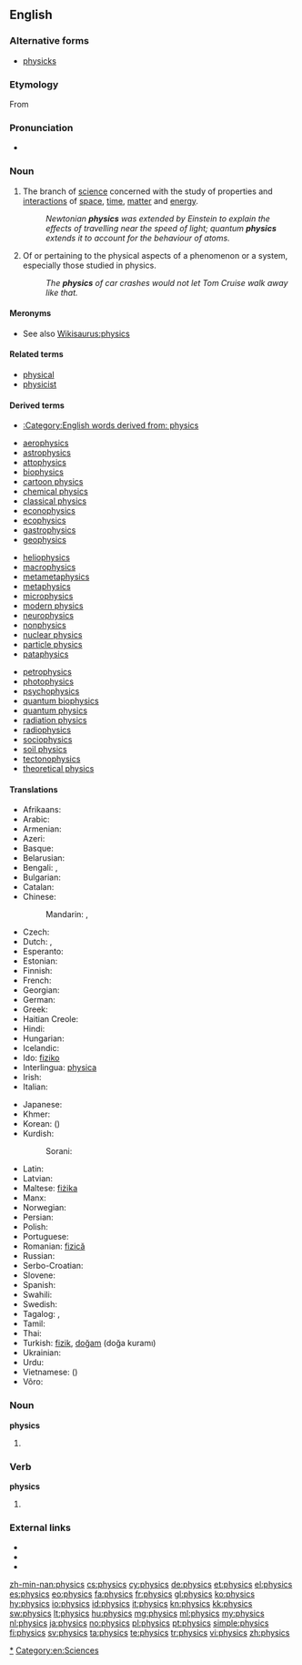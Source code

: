 ==English==

{{wikipedia}}

===Alternative forms===
* [[physicks]] {{qualifier|obsolete}}

===Etymology===
From {{etyl|grc}} {{term|φυσικός||natural|tr=phusikos|lang=grc|sc=polytonic}}

===Pronunciation===
* {{IPA|/ˈfɪz.ɪks/}}

===Noun===
{{en-noun|-}}

# The branch of [[science]] concerned with the study of properties and [[interaction]]s of [[space]], [[time]], [[matter]] and [[energy]].
#: ''Newtonian '''physics''' was extended by Einstein to explain the effects of travelling near the speed of light; quantum '''physics''' extends it to account for the behaviour of atoms.''
# Of or pertaining to the physical aspects of a phenomenon or a system, especially those studied in physics.
#: ''The '''physics''' of car crashes would not let Tom Cruise walk away like that.''

====Meronyms====
* See also [[Wikisaurus:physics]]

====Related terms====
* [[physical]]
* [[physicist]]

====Derived terms====
* [[:Category:English words derived from: physics]]
{{top3}}
* [[aerophysics]]
* [[astrophysics]]
* [[attophysics]]
* [[biophysics]]
* [[cartoon physics]]
* [[chemical physics]]
* [[classical physics]]
* [[econophysics]]
* [[ecophysics]]
* [[gastrophysics]]
* [[geophysics]]
{{mid3}}
* [[heliophysics]]
* [[macrophysics]]
* [[metametaphysics]]
* [[metaphysics]]
* [[microphysics]]
* [[modern physics]]
* [[neurophysics]]
* [[nonphysics]]
* [[nuclear physics]]
* [[particle physics]]
* [[pataphysics]]
{{mid3}}
* [[petrophysics]]
* [[photophysics]]
* [[psychophysics]]
* [[quantum biophysics]]
* [[quantum physics]]
* [[radiation physics]]
* [[radiophysics]]
* [[sociophysics]]
* [[soil physics]]
* [[tectonophysics]]
* [[theoretical physics]]
{{bottom}}

====Translations====
{{trans-top|branch of science}}
* Afrikaans: {{t-|af|fisika}}
* Arabic: {{t+|ar|فيزياء|f|tr=fiiziyaa'|sc=Arab}}
* Armenian: {{t-|hy|ֆիզիկա|tr=fizika}}
* Azeri: {{t+|az|fizika}}
* Basque: {{t+|eu|fisika}}
* Belarusian: {{t-|be|фізіка|f|tr=fízika|sc=Cyrl}}
* Bengali: {{t-|bn|পদার্থবিজ্ঞান|tr=pôdarthôbiggan|sc=Beng}}, {{t+|bn|পদার্থবিদ্যা|tr=pôdarthôbidya|sc=Beng}}
* Bulgarian: {{t+|bg|физика|f|tr=fízika|sc=Cyrl}}
* Catalan: {{t+|ca|física|f}}
* Chinese:
*: Mandarin: {{t|cmn|物理學|sc=Hani}}, {{t|cmn|物理学|tr=wùlǐxué|sc=Hani}}
* Czech: {{t+|cs|fyzika|f}}
* Dutch: {{t+|nl|natuurkunde|f}}, {{t+|nl|fysica|f}}
* Esperanto: {{t+|eo|fiziko}}
* Estonian: {{t+|et|füüsika}}
* Finnish: {{t+|fi|fysiikka}}
* French: {{t+|fr|physique|f}}
* Georgian: {{t-|ka|ფიზიკა|tr=pizika|sc=Geor}}
* German: {{t+|de|Physik|f}}
* Greek: {{t+|el|φυσική|f|tr=fysikí}}
* Haitian Creole: {{tø|ht|fizik}}
* Hindi: {{t-|hi|भौतिक शास्त्र|m|tr=bautik śāstra|sc=Deva}}
* Hungarian: {{t+|hu|fizika}}
* Icelandic: {{t+|is|eðlisfræði|f}}
* Ido: [[fiziko]]
* Interlingua: [[physica]] {{f}}
* Irish: {{t-|ga|fisic|f}}
* Italian: {{t+|it|fisica|f}}
{{trans-mid}}
* Japanese: {{t+|ja|物理学|tr=ぶつりがく, butsurigaku|sc=Jpan}}
* Khmer: {{t-|km|រូបសាស្ដ្រ|tr=ruupsaah|sc=Khmr}}
* Korean: {{t+|ko|물리학|tr=mullihak|sc=Kore}} ({{t+|ko|物理學|sc=Kore}})
* Kurdish:
*: Sorani: {{ku-Arab|[[فیزیا]]}}
* Latin: {{t-|la|physica|f}}
* Latvian: {{t-|lv|fizika|f}}
* Maltese: [[fiżika]] {{f}}
* Manx: {{t-|gv|fishag}}
* Norwegian: {{t+|no|fysikk|m}}
* Persian: {{t+|fa|فیزیک|tr=fizik|sc=fa-Arab}}
* Polish: {{t+|pl|fizyka|f}}
* Portuguese: {{t+|pt|física|f}}
* Romanian: [[fizică]] {{f}}
* Russian: {{t+|ru|физика|f|tr=fízika}}
* Serbo-Croatian: {{t+|sh|fizika|f}}
* Slovene: {{t+|sl|fizika|f}}
* Spanish: {{t+|es|física|f}}
* Swahili: {{t+|sw|fizikia}}
* Swedish: {{t+|sv|fysik|c}}
* Tagalog: {{t-|tl|pisika}}, {{t+|tl|liknayan}}
* Tamil: {{t-|ta|பெளதிகம்|tr=pautikam|sc=Taml}}
* Thai: {{t-|th|ฟิสิกส์|tr=físìk}}
* Turkish: [[fizik]], [[doğam]] (doğa kuramı)
* Ukrainian: {{t-|uk|фізика|f|tr=fízyka|sc=Cyrl}}
* Urdu: {{t+|ur|طبیعیات|tr=tabi'iyaat|f|sc=ur-Arab}}
* Vietnamese: {{t+|vi|vật lý học}} ({{t-|vi|物理學}})
* Võro: {{tø|vro|füüsiga}}
{{trans-bottom}}

===Noun===
'''physics'''

# {{plural of|physic}}

===Verb===
'''physics'''

# {{third-person singular of|physic}}

===External links===
* {{R:Webster 1913}}
* {{R:Century 1911}}
* {{R:OneLook}}

[[Category:en:Physics|*]]
[[Category:en:Sciences]]

[[zh-min-nan:physics]]
[[cs:physics]]
[[cy:physics]]
[[de:physics]]
[[et:physics]]
[[el:physics]]
[[es:physics]]
[[eo:physics]]
[[fa:physics]]
[[fr:physics]]
[[gl:physics]]
[[ko:physics]]
[[hy:physics]]
[[io:physics]]
[[id:physics]]
[[it:physics]]
[[kn:physics]]
[[kk:physics]]
[[sw:physics]]
[[lt:physics]]
[[hu:physics]]
[[mg:physics]]
[[ml:physics]]
[[my:physics]]
[[nl:physics]]
[[ja:physics]]
[[no:physics]]
[[pl:physics]]
[[pt:physics]]
[[simple:physics]]
[[fi:physics]]
[[sv:physics]]
[[ta:physics]]
[[te:physics]]
[[tr:physics]]
[[vi:physics]]
[[zh:physics]]